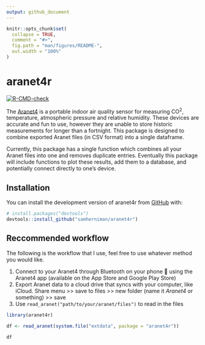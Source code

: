 ```yaml
---
output: github_document
---
```


<!-- README.md is generated from README.Rmd. Please edit that file -->

```r
knitr::opts_chunk$set(
  collapse = TRUE,
  comment = "#>",
  fig.path = "man/figures/README-",
  out.width = "100%"
)
```

# aranet4r

<!-- badges: start -->
[![R-CMD-check](https://github.com/samherniman/aranet4r/actions/workflows/R-CMD-check.yaml/badge.svg)](https://github.com/samherniman/aranet4r/actions/workflows/R-CMD-check.yaml)
<!-- badges: end -->

The [Aranet4](https://aranet.com/products/aranet4/) is a portable indoor air quality sensor for measuring CO^2^, temperature, atmospheric pressure and relative humidity. These devices are accurate and fun to use, however they are unable to store historic measurements for longer than a fortnight. This package is designed to combine exported Aranet files (in CSV format) into a single dataframe.  

Currently, this package has a single function which combines all your Aranet files into one and removes duplicate entries. Eventually this package will include functions to plot these results, add them to a database, and potentially connect directly to one's device.

## Installation

You can install the development version of aranet4r from [GitHub](https://github.com/) with:

``` r
# install.packages("devtools")
devtools::install_github("samherniman/aranet4r")
```

## Reccommended workflow

The following is the workflow that I use, feel free to use whatever method you would like.

1. Connect to your Aranet4 through Bluetooth on your phone 📱 using the Aranet4 app (available on the App Store and Google Play Store)
2. Export Aranet data to a cloud drive that syncs with your computer, like iCloud. Share menu >> save to files >> new folder (name it _Aranet4_ or something) >> save
3. Use `read_aranet("path/to/your/aranet/files")` to read in the files

```r
library(aranet4r)

df <- read_aranet(system.file("extdata", package = "aranet4r"))
```

```r
df
```

